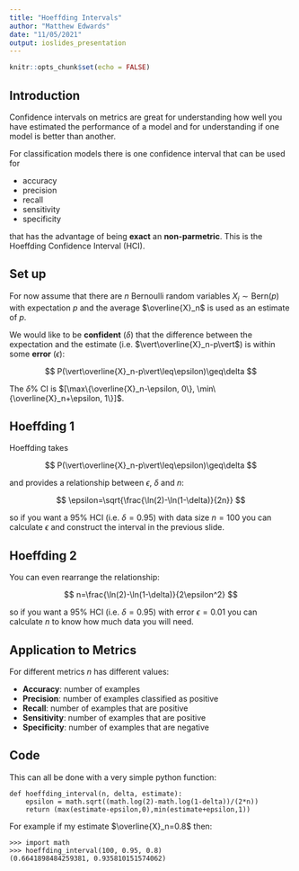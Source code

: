 ```yaml
---
title: "Hoeffding Intervals"
author: "Matthew Edwards"
date: "11/05/2021"
output: ioslides_presentation
---
```


```r
knitr::opts_chunk$set(echo = FALSE)
```

## Introduction

Confidence intervals on metrics are great for understanding how well you have estimated the performance of a model and for understanding if one model is better than another. 

For classification models there is one confidence interval that can be used for 

- accuracy
- precision
- recall
- sensitivity
- specificity 

that has the advantage of being **exact** an **non-parmetric**. This is the Hoeffding Confidence Interval (HCI).

## Set up

For now assume that there are $n$ Bernoulli random variables $X_i\sim\text{Bern}(p)$ with expectation $p$ and the average $\overline{X}_n$ is used as an estimate of $p$. 

We would like to be **confident** ($\delta$) that the difference between the expectation and the estimate (i.e. $\vert\overline{X}_n-p\vert$) is within some **error** ($\epsilon$):

$$
P(\vert\overline{X}_n-p\vert\leq\epsilon)\geq\delta
$$

The $\delta$% CI is $[\max\{\overline{X}_n-\epsilon, 0\}, \min\{\overline{X}_n+\epsilon, 1\}]$.

## Hoeffding 1

Hoeffding takes

$$
P(\vert\overline{X}_n-p\vert\leq\epsilon)\geq\delta
$$

and provides a relationship between $\epsilon$, $\delta$ and $n$:

$$
\epsilon=\sqrt{\frac{\ln(2)-\ln(1-\delta)}{2n}}
$$

so if you want a 95\% HCI (i.e. $\delta=0.95$) with data size $n=100$ you can calculate $\epsilon$ and construct the interval in the previous slide.

## Hoeffding 2

You can even rearrange the relationship:

$$
n=\frac{\ln(2)-\ln(1-\delta)}{2\epsilon^2}
$$

so if you want a 95\% HCI (i.e. $\delta=0.95$) with error $\epsilon=0.01$ you can calculate $n$ to know how much data you will need.

## Application to Metrics

For different metrics $n$ has different values:

- **Accuracy**: number of examples
- **Precision**: number of examples classified as positive
- **Recall**: number of examples that are positive
- **Sensitivity**: number of examples that are positive
- **Specificity**: number of examples that are negative

## Code

This can all be done with a very simple python function:

```
def hoeffding_interval(n, delta, estimate):
    epsilon = math.sqrt((math.log(2)-math.log(1-delta))/(2*n))
    return (max(estimate-epsilon,0),min(estimate+epsilon,1))
```

For example if my estimate $\overline{X}_n=0.8$ then:

```
>>> import math
>>> hoeffding_interval(100, 0.95, 0.8)
(0.6641898484259381, 0.935810151574062)
```